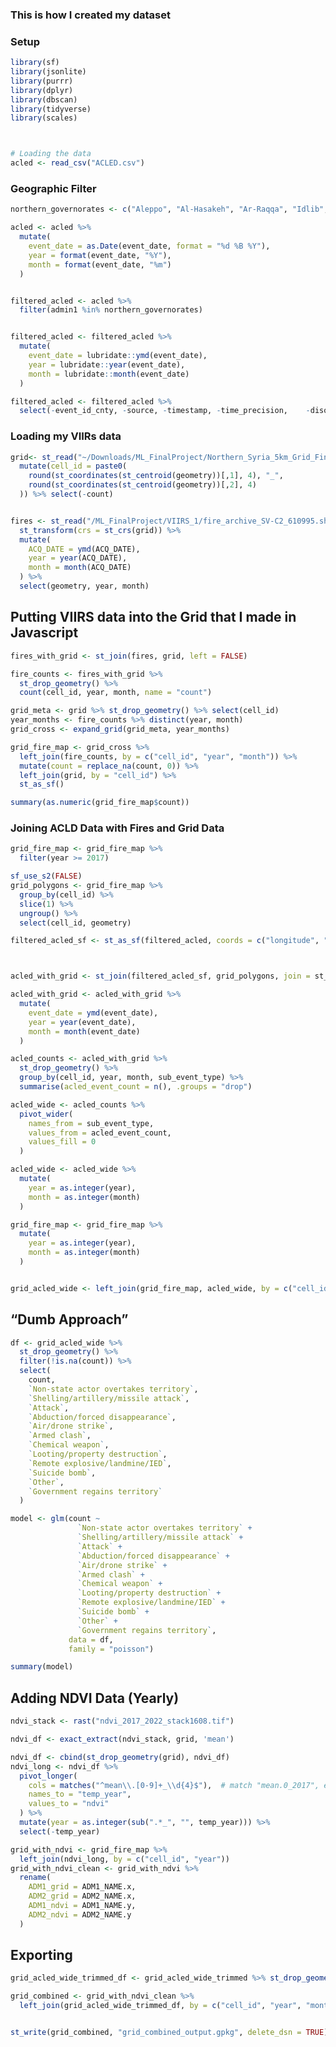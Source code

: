 ### This is how I created my dataset
### Setup
```r
library(sf)
library(jsonlite)
library(purrr)
library(dplyr)
library(dbscan)
library(tidyverse)
library(scales)



# Loading the data
acled <- read_csv("ACLED.csv")
```
### Geographic Filter
```r
northern_governorates <- c("Aleppo", "Al-Hasakeh", "Ar-Raqqa", "Idlib", "Deir-ez-Zor")

acled <- acled %>%
  mutate(
    event_date = as.Date(event_date, format = "%d %B %Y"),
    year = format(event_date, "%Y"),
    month = format(event_date, "%m")
  )


filtered_acled <- acled %>%
  filter(admin1 %in% northern_governorates) 


filtered_acled <- filtered_acled %>%
  mutate(
    event_date = lubridate::ymd(event_date),
    year = lubridate::year(event_date),
    month = lubridate::month(event_date)
  )

filtered_acled <- filtered_acled %>%
  select(-event_id_cnty, -source, -timestamp, -time_precision,    -disorder_type, -country, -region, -source, -source_scale, -tags, -timestamp)
```

### Loading my VIIRs data
```r
grid<- st_read("~/Downloads/ML_FinalProject/Northern_Syria_5km_Grid_Final.geojson")%>%  st_transform(4326) %>%
  mutate(cell_id = paste0(
    round(st_coordinates(st_centroid(geometry))[,1], 4), "_",
    round(st_coordinates(st_centroid(geometry))[,2], 4)
  )) %>% select(-count)


fires <- st_read("/ML_FinalProject/VIIRS_1/fire_archive_SV-C2_610995.shp") %>%
  st_transform(crs = st_crs(grid)) %>%
  mutate(
    ACQ_DATE = ymd(ACQ_DATE),
    year = year(ACQ_DATE),
    month = month(ACQ_DATE)
  ) %>%
  select(geometry, year, month)


```



## Putting VIIRS data into the Grid that I made in Javascript 
```r
fires_with_grid <- st_join(fires, grid, left = FALSE)

fire_counts <- fires_with_grid %>%
  st_drop_geometry() %>%
  count(cell_id, year, month, name = "count")

grid_meta <- grid %>% st_drop_geometry() %>% select(cell_id)
year_months <- fire_counts %>% distinct(year, month)
grid_cross <- expand_grid(grid_meta, year_months)

grid_fire_map <- grid_cross %>%
  left_join(fire_counts, by = c("cell_id", "year", "month")) %>%
  mutate(count = replace_na(count, 0)) %>%
  left_join(grid, by = "cell_id") %>%
  st_as_sf()

```

```r
summary(as.numeric(grid_fire_map$count))

```

### Joining ACLD Data with Fires and Grid Data
```r
grid_fire_map <- grid_fire_map %>%
  filter(year >= 2017)

sf_use_s2(FALSE)
grid_polygons <- grid_fire_map %>%
  group_by(cell_id) %>%
  slice(1) %>%
  ungroup() %>%
  select(cell_id, geometry)

filtered_acled_sf <- st_as_sf(filtered_acled, coords = c("longitude", "latitude"), crs = 4326)



acled_with_grid <- st_join(filtered_acled_sf, grid_polygons, join = st_within, left = FALSE)

acled_with_grid <- acled_with_grid %>%
  mutate(
    event_date = ymd(event_date),
    year = year(event_date),
    month = month(event_date)
  )

acled_counts <- acled_with_grid %>%
  st_drop_geometry() %>%
  group_by(cell_id, year, month, sub_event_type) %>%
  summarise(acled_event_count = n(), .groups = "drop")

acled_wide <- acled_counts %>%
  pivot_wider(
    names_from = sub_event_type,
    values_from = acled_event_count,
    values_fill = 0
  )

acled_wide <- acled_wide %>%
  mutate(
    year = as.integer(year),
    month = as.integer(month)
  )

grid_fire_map <- grid_fire_map %>%
  mutate(
    year = as.integer(year),
    month = as.integer(month)
  )


grid_acled_wide <- left_join(grid_fire_map, acled_wide, by = c("cell_id", "year", "month")) %>% st_as_sf


```



## "Dumb Approach"
```r
df <- grid_acled_wide %>%
  st_drop_geometry() %>%
  filter(!is.na(count)) %>%
  select(
    count,
    `Non-state actor overtakes territory`,
    `Shelling/artillery/missile attack`,
    `Attack`,
    `Abduction/forced disappearance`,
    `Air/drone strike`,
    `Armed clash`,
    `Chemical weapon`,
    `Looting/property destruction`,
    `Remote explosive/landmine/IED`,
    `Suicide bomb`,
    `Other`,
    `Government regains territory`
  )

model <- glm(count ~ 
               `Non-state actor overtakes territory` +
               `Shelling/artillery/missile attack` +
               `Attack` +
               `Abduction/forced disappearance` +
               `Air/drone strike` +
               `Armed clash` +
               `Chemical weapon` +
               `Looting/property destruction` +
               `Remote explosive/landmine/IED` +
               `Suicide bomb` +
               `Other` +
               `Government regains territory`,
             data = df,
             family = "poisson")

summary(model)
```
## Adding NDVI Data (Yearly)
```r
ndvi_stack <- rast("ndvi_2017_2022_stack1608.tif")

ndvi_df <- exact_extract(ndvi_stack, grid, 'mean')

ndvi_df <- cbind(st_drop_geometry(grid), ndvi_df)
ndvi_long <- ndvi_df %>%
  pivot_longer(
    cols = matches("^mean\\.[0-9]+_\\d{4}$"),  # match "mean.0_2017", etc.
    names_to = "temp_year",
    values_to = "ndvi"
  ) %>%
  mutate(year = as.integer(sub(".*_", "", temp_year))) %>%
  select(-temp_year)

grid_with_ndvi <- grid_fire_map %>%
  left_join(ndvi_long, by = c("cell_id", "year"))
grid_with_ndvi_clean <- grid_with_ndvi %>%
  rename(
    ADM1_grid = ADM1_NAME.x,
    ADM2_grid = ADM2_NAME.x,
    ADM1_ndvi = ADM1_NAME.y,
    ADM2_ndvi = ADM2_NAME.y
  )
```

## Exporting
```r

grid_acled_wide_trimmed_df <- grid_acled_wide_trimmed %>% st_drop_geometry()

grid_combined <- grid_with_ndvi_clean %>%
  left_join(grid_acled_wide_trimmed_df, by = c("cell_id", "year", "month"))


st_write(grid_combined, "grid_combined_output.gpkg", delete_dsn = TRUE)

```
